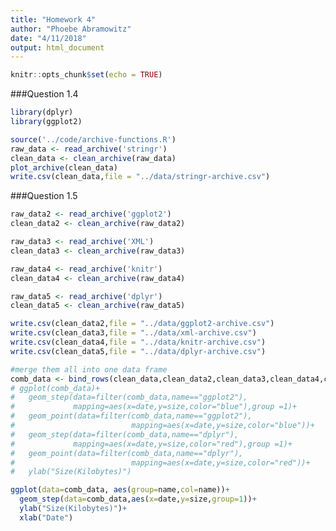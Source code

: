 ```yaml
---
title: "Homework 4"
author: "Phoebe Abramowitz"
date: "4/11/2018"
output: html_document
---
```


```r
knitr::opts_chunk$set(echo = TRUE)
```
###Question 1.4
```r
library(dplyr)
library(ggplot2)

source('../code/archive-functions.R')
raw_data <- read_archive('stringr')
clean_data <- clean_archive(raw_data)
plot_archive(clean_data)
write.csv(clean_data,file = "../data/stringr-archive.csv")
```
###Question 1.5
```r
raw_data2 <- read_archive('ggplot2')
clean_data2 <- clean_archive(raw_data2)

raw_data3 <- read_archive('XML')
clean_data3 <- clean_archive(raw_data3)

raw_data4 <- read_archive('knitr')
clean_data4 <- clean_archive(raw_data4)

raw_data5 <- read_archive('dplyr')
clean_data5 <- clean_archive(raw_data5)

write.csv(clean_data2,file = "../data/ggplot2-archive.csv")
write.csv(clean_data3,file = "../data/xml-archive.csv")
write.csv(clean_data4,file = "../data/knitr-archive.csv")
write.csv(clean_data5,file = "../data/dplyr-archive.csv")
```

```r
#merge them all into one data frame
comb_data <- bind_rows(clean_data,clean_data2,clean_data3,clean_data4,clean_data5)
# ggplot(comb_data)+
#   geom_step(data=filter(comb_data,name=="ggplot2"), 
#             mapping=aes(x=date,y=size,color="blue"),group =1)+
#   geom_point(data=filter(comb_data,name=="ggplot2"),
#                          mapping=aes(x=date,y=size,color="blue"))+
#   geom_step(data=filter(comb_data,name=="dplyr"), 
#             mapping=aes(x=date,y=size,color="red"),group =1)+
#   geom_point(data=filter(comb_data,name=="dplyr"),
#                          mapping=aes(x=date,y=size,color="red"))+
#   ylab("Size(Kilobytes)")

ggplot(data=comb_data, aes(group=name,col=name))+
  geom_step(data=comb_data,aes(x=date,y=size,group=1))+
  ylab("Size(Kilobytes)")+
  xlab("Date")
             
```




